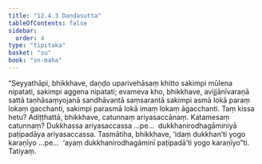 ```yaml
---
title: "12.4.3 Daṇḍasutta"
tableOfContents: false
sidebar:
  order: 4
type: "tipitaka"
basket: "su"
book: "sn-maha"
---
```



<DynamicBreadcrumb />

<Division number="1103" book="sn-maha" bookNo="14" page="384">

<Paragraph number="2319" book="sn-maha">
“Seyyathāpi, bhikkhave, daṇḍo uparivehāsaṃ khitto sakimpi mūlena nipatati, sakimpi aggena nipatati; evameva kho, bhikkhave, avijjānīvaraṇā sattā taṇhāsaṃyojanā sandhāvantā saṃsarantā sakimpi asmā lokā paraṃ lokaṃ gacchanti, sakimpi parasmā lokā imaṃ lokaṃ āgacchanti. Taṃ kissa hetu? Adiṭṭhattā, bhikkhave, catunnaṃ ariyasaccānaṃ. Katamesaṃ catunnaṃ? Dukkhassa ariyasaccassa …pe…  dukkhanirodhagāminiyā paṭipadāya ariyasaccassa.
</Paragraph>

<Paragraph number="2320" book="sn-maha">
Tasmātiha, bhikkhave, ‘idaṃ dukkhan’ti yogo karaṇīyo …pe…  ‘ayaṃ dukkhanirodhagāminī paṭipadā’ti yogo karaṇīyo”ti.

</Paragraph>
</Division>

<Paragraph number="2321" type="center" book="sn-maha">
Tatiyaṃ.
</Paragraph>